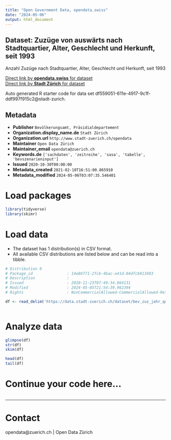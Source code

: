 ```yaml
---
title: "Open Government Data, opendata.swiss"
date: "2024-05-06"
output: html_document
---
```


## Dataset: Zuzüge von auswärts nach Stadtquartier, Alter, Geschlecht und Herkunft, seit 1993


Anzahl Zuzüge nach Stadtquartier, Alter, Geschlecht und Herkunft, seit 1993


[Direct link by **opendata.swiss** for dataset](https://opendata.swiss/de/dataset/zuzuge-von-auswarts-nach-stadtquartier-alter-geschlecht-und-herkunft-seit-19931)<br>
[Direct link by **Stadt Zürich** for dataset](https://data.stadt-zuerich.ch/dataset/bev_zuz_jahr_quartier_alter_geschlecht_herkunft_od5704)

Auto generated R starter code for data set df559051-611e-4917-9c1f-ddf997f915c2@stadt-zurich.

## Metadata

- **Publisher** `Bevölkerungsamt, Präsidialdepartement`
- **Organization.display_name.de** `Stadt Zürich`
- **Organization.url** `http://www.stadt-zuerich.ch/opendata`
- **Maintainer** `Open Data Zürich`
- **Maintainer_email** `opendata@zuerich.ch`
- **Keywords.de** `['sachdaten', 'zeitreihe', 'sasa', 'tabelle', 'bevszenarieninput']`
- **Issued** `2020-10-30T00:00:00`
- **Metadata_created** `2021-02-10T16:51:00.865910`
- **Metadata_modified** `2024-05-06T03:07:35.546401`


# Load packages

```r

library(tidyverse)
library(skimr)

```

# Load data

-   The dataset has 1 distribution(s) in CSV format.
-   All available CSV distributions are listed below and can be read into a tibble.

```r

# Distribution 0
# Package_id               : 14e86f71-2fcb-4bac-a41d-04dfcb913493
# Description              : 
# Issued                   : 2020-11-23T07:49:34.864131
# Modified                 : 2024-05-05T21:54:39.962394
# Rights                   : NonCommercialAllowed-CommercialAllowed-ReferenceNotRequired

df <- read_delim('https://data.stadt-zuerich.ch/dataset/bev_zuz_jahr_quartier_alter_geschlecht_herkunft_od5704/download/BEV570OD5704.csv')



```

# Analyze data

```r

glimpse(df)
str(df)
skim(df)

head(df)
tail(df)

```

# Continue your code here...

```r

```

------------------------------------------------------------------------

# Contact

opendata@zuerich.ch | Open Data Zürich
